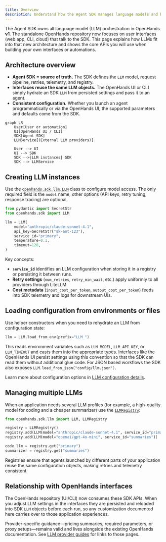 ```yaml
---
title: Overview
description: Understand how the Agent SDK manages language models and how OpenHands interfaces build on top of it.
---
```


The Agent SDK owns all language model (LLM) orchestration in OpenHands **v1**. The
standalone OpenHands repository now focuses on user interfaces (web app, CLI,
cloud) that talk to the SDK. This page explains how LLMs fit into that new
architecture and shows the core APIs you will use when building your own
interfaces or automations.

## Architecture overview

- **Agent SDK = source of truth.** The SDK defines the `LLM` model, request
  pipeline, retries, telemetry, and registry.
- **Interfaces reuse the same LLM objects.** The OpenHands UI or CLI simply
  hydrate an SDK `LLM` from persisted settings and pass it to an agent.
- **Consistent configuration.** Whether you launch an agent programmatically or
  via the OpenHands UI, the supported parameters and defaults come from the SDK.

```mermaid
graph LR
    User[User or automation]
    UI[OpenHands UI / CLI]
    SDK[Agent SDK]
    LLMService[(External LLM providers)]

    User --> UI
    UI --> SDK
    SDK -->|LLM instances| SDK
    SDK --> LLMService
```

## Creating LLM instances

Use the [`openhands.sdk.llm.LLM`](https://github.com/All-Hands-AI/agent-sdk/blob/main/openhands-sdk/openhands/sdk/llm/llm.py)
class to configure model access. The only required field is the `model` name;
other options (API keys, retry tuning, response tracing) are optional.

```python
from pydantic import SecretStr
from openhands.sdk import LLM

llm = LLM(
    model="anthropic/claude-sonnet-4.1",
    api_key=SecretStr("sk-ant-123"),
    service_id="primary",
    temperature=0.1,
    timeout=120,
)
```

Key concepts:

- **`service_id`** identifies an LLM configuration when storing it in a registry
  or persisting it between runs.
- **Retry settings** (`num_retries`, `retry_min_wait`, etc.) apply uniformly to
  all providers through LiteLLM.
- **Cost metadata** (`input_cost_per_token`, `output_cost_per_token`) feeds into
  SDK telemetry and logs for downstream UIs.

## Loading configuration from environments or files

Use helper constructors when you need to rehydrate an LLM from configuration
state:

```python
llm = LLM.load_from_env(prefix="LLM_")
```

This reads environment variables such as `LLM_MODEL`, `LLM_API_KEY`, or
`LLM_TIMEOUT` and casts them into the appropriate types. Interfaces like the
OpenHands UI persist settings using this convention so that the SDK can read them
without additional glue code. For JSON based workflows the SDK also exposes
`LLM.load_from_json("config/llm.json")`.

Learn more about configuration options in [LLM configuration details](./configuration).

## Managing multiple LLMs

When an application needs several LLM profiles (for example, a high-quality
model for coding and a cheaper summarizer) use the
[`LLMRegistry`](https://github.com/All-Hands-AI/agent-sdk/blob/main/openhands-sdk/openhands/sdk/llm/llm_registry.py):

```python
from openhands.sdk.llm import LLM, LLMRegistry

registry = LLMRegistry()
registry.add(LLM(model="anthropic/claude-sonnet-4.1", service_id="primary"))
registry.add(LLM(model="openai/gpt-4o-mini", service_id="summaries"))

code_llm = registry.get("primary")
summarizer = registry.get("summaries")
```

Registries ensure that agents launched by different parts of your application
reuse the same configuration objects, making retries and telemetry consistent.

## Relationship with OpenHands interfaces

The OpenHands repository (UI/CLI) now consumes these SDK APIs. When you adjust
LLM settings in the interfaces they are persisted and reloaded into SDK `LLM`
objects before each run, so any customization documented here carries over to
those application experiences.

Provider-specific guidance—pricing summaries, required parameters, or proxy
setups—remains valid and lives alongside the existing OpenHands documentation.
See [LLM provider guides](./providers) for links to those pages.
